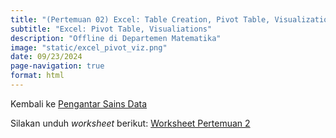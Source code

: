 ```yaml
---
title: "(Pertemuan 02) Excel: Table Creation, Pivot Table, Visualizations"
subtitle: "Excel: Pivot Table, Visualiations"
description: "Offline di Departemen Matematika"
image: "static/excel_pivot_viz.png"
date: 09/23/2024
page-navigation: true
format: html
---
```


Kembali ke [Pengantar Sains Data](./psd2024.qmd)

Silakan unduh *worksheet* berikut: [Worksheet Pertemuan 2](./worksheet_pertemuan2.xlsx)
